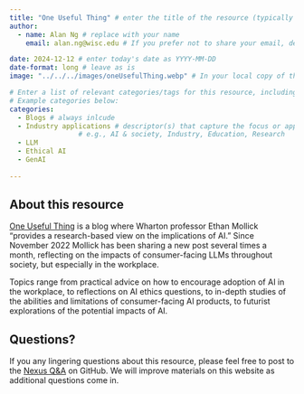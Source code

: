 ```yaml
---
title: "One Useful Thing" # enter the title of the resource (typically the name of the article/workshop/video/book/etc. )
author: 
  - name: Alan Ng # replace with your name
    email: alan.ng@wisc.edu # If you prefer not to share your email, delete this entire line (including "email:").

date: 2024-12-12 # enter today's date as YYYY-MM-DD
date-format: long # leave as is
image: "../../../images/oneUsefulThing.webp" # In your local copy of the Nexus repository, add a representative image for this resource to the images folder. Both PNGs and JPGs are acceptable formats. Adjust the filename here from "vincent-van-zalinge-mDohQISBnCk-unsplash.jpg" to the name of your image.

# Enter a list of relevant categories/tags for this resource, including the type (workshop, book, video, podcast, etc.) topic of focus, and anything else that might be relevant. Please check out the tags which are already being used on Nexus by visiting https://uw-madison-datascience.github.io/ML-X-Nexus/Learn/ and looking under "Categories". Avoid repeating tags with alternative spelling (e.g., use Deep Learning rather than DL since Deep Learning is already being used.). 
# Example categories below:
categories: 
  - Blogs # always inlcude
  - Industry applications # descriptor(s) that capture the focus or application area of the overall blog website
                 # e.g., AI & society, Industry, Education, Research
  - LLM
  - Ethical AI
  - GenAI
  
---
```

## About this resource
<!-- MARKDOWN COMMENT: Replace the instructions below with your resource description -->
[One Useful Thing](https://www.oneusefulthing.org/) is a blog where Wharton professor Ethan Mollick "provides a research-based view on the implications of AI." Since November 2022 Mollick has been sharing a new post  several times a month, reflecting on the impacts of consumer-facing LLMs throughout society, but especially in the workplace. 

Topics range from practical advice on how to encourage adoption of AI in the workplace, to reflections on AI ethics questions, to in-depth studies of the abilities and limitations of consumer-facing AI products, to futurist explorations of the potential impacts of AI.

## Questions?
If you any lingering questions about this resource, please feel free to post to the [Nexus Q&A](https://github.com/UW-Madison-DataScience/ML-X-Nexus/discussions/categories/q-a) on GitHub. We will improve materials on this website as additional questions come in.
